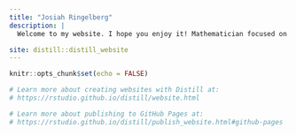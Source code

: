 ---
title: "Josiah Ringelberg"
description: |
  Welcome to my website. I hope you enjoy it! Mathematician focused on developing reproducible analytical models using innovative data science tools. Recently focused on incorporating automation, statistical rigor, and transparency to data analytics and corporate reporting. I utilize R scripting to elicit and convey new insights and understanding to executive management through a systematic approach to analysis. I am always eager to learn, and enjoy passing my knowledge on to others. Please do not hesitate to reach out!

site: distill::distill_website
---

```{r setup, include=FALSE}
knitr::opts_chunk$set(echo = FALSE)

# Learn more about creating websites with Distill at:
# https://rstudio.github.io/distill/website.html

# Learn more about publishing to GitHub Pages at:
# https://rstudio.github.io/distill/publish_website.html#github-pages

```

